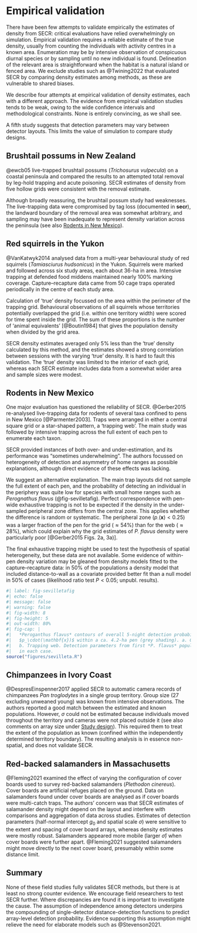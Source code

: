 # Empirical validation {#sec-validation}
\index{Field validation}

There have been few attempts to validate empirically the estimates of density from SECR: critical evaluations have relied overwhelmingly on simulation. Empirical validation requires a reliable estimate of the true density, usually from counting the individuals with activity centres in a known area. Enumeration may be by intensive observation of conspicuous diurnal species or by sampling until no new individual is found. Delineation of the relevant area is straightforward when the habitat is a natural island or fenced area. We exclude studies such as @Twining2022 that evaluated SECR by comparing density estimates among methods, as these are vulnerable to shared biases.

We describe four attempts at empirical validation of density estimates, each with a different approach. The evidence from empirical validation studies tends to be weak, owing to the wide confidence intervals and methodological constraints. None is entirely convincing, as we shall see. 

A fifth study suggests that detection parameters may vary between detector layouts. This limits the value of simulation to compare study designs.

## Brushtail possums in New Zealand {#sec-brushtailpossum}
\index{Brushtail possum}

@ewcb05 live-trapped brushtail possums (*Trichosurus vulpecula*) on a coastal peninsula and compared the results to an attempted total removal by leg-hold trapping and acute poisoning. SECR estimates of density from five hollow grids were consistent with the removal estimate. 

Although broadly reassuring, the brushtail possum study had weaknesses. The live-trapping data were compromised by tag loss (documented in **secr**), the landward boundary of the removal area was somewhat arbitrary, and sampling may have been inadequate to represent density variation across the peninsula (see also [Rodents in New Mexico](#sec-newmexico)).

## Red squirrels in the Yukon {#sec-redsquirrel}
\index{Red squirrel}

@VanKatwyk2014 analysed data from a multi-year behavioural study of red squirrels (*Tamiasciurus hudsonicus*) in the Yukon. Squirrels were marked and followed across six study areas, each about 36-ha in area. Intensive trapping at defended food middens maintained nearly 100\% marking coverage. Capture--recapture data came from 50 cage traps operated periodically in the centre of each study area.

Calculation of 'true' density focussed on the area within the perimeter of the trapping grid. Behavioural observations of all squirrels whose territories potentially overlapped the grid (i.e. within one territory width) were scored for time spent inside the grid. The sum of these proportions is the number of 'animal equivalents' [@Boutin1984] that gives the population density when divided by the grid area.

SECR density estimates averaged only 5\% less than the 'true' density calculated by this method, and the estimates showed a strong correlation between sessions with the varying 'true' density. It is hard to fault this validation. The 'true' density was limited to the interior of each grid, whereas each SECR estimate includes data from a somewhat wider area and sample sizes were modest. 

## Rodents in New Mexico {#sec-newmexico}
\index{New Mexico rodents}

One major evaluation has questioned the reliability of SECR. @Gerber2015 re-analysed live-trapping data for rodents of several taxa confined to pens in New Mexico [@Parmenter2003]. Traps were arranged in either a central square grid or a star-shaped pattern, a 'trapping web'. The main study was followed by intensive trapping across the full extent of each pen to enumerate each taxon. 

SECR provided instances of both over- and under-estimation, and its performance was "sometimes underwhelming". The authors focussed on heterogeneity of detection and asymmetry of home ranges as possible explanations, although direct evidence of these effects was lacking. 

We suggest an alternative explanation. The main trap layouts did not sample the full extent of each pen, and the probability of detecting an individual in the periphery was quite low for species with small home ranges such as *Perognathus flavus* (@fig-sevilletafig). Perfect correspondence with pen-wide exhaustive trapping is not to be expected if the density in the under-sampled peripheral zone differs from the central zone. This applies whether the difference is random or systematic. The peripheral zone ($p_\cdot(\mathbf x) < 0.25$) was a larger fraction of the pen for the grid ($\approx 54\%$) than for the web ($\approx 28\%$), which could explain why the grid estimates of *P. flavus* density were particularly poor [@Gerber2015 Figs. 2a, 3a)]. 

The final exhaustive trapping might be used to test the hypothesis of spatial heterogeneity, but these data are not available. Some evidence of within-pen density variation may be gleaned from density models fitted to the capture--recapture data: in 50\% of the populations a density model that included distance-to-wall as a covariate provided better fit than a null model in 50\% of cases (likelihood ratio test $P < 0.05$; unpubl. results).

```r
#| label: fig-sevilletafig
#| echo: false
#| message: false
#| warning: false
#| fig-width: 8
#| fig-height: 5
#| out-width: 80%
#| fig-cap: |
#|   *Peroganthus flavus* contours of overall 5-night detection probability 
#|   $p_\cdot(\mathbf{x})$ within a ca. 4.2-ha pen (grey shading). a. Grid, 
#|   b. Trapping web. Detection parameters from first *P. flavus* population 
#|   in each case.
source("figures/sevilleta.R")
```

## Chimpanzees in Ivory Coast {#sec-chimpanzees}

@DespresEinspenner2017 applied SECR to automatic camera records of chimpanzees *Pan troglodytes* in a single group territory. Group size (27 excluding unweaned young) was known from intensive observations. The authors reported a good match between the estimated and known populations. However, $\sigma$ could not be estimated because individuals moved throughout the territory and cameras were not placed outside it (see also comments on array size under [Study design](08-studydesign.qmd#sec-arraysize)). This required them to treat the extent of the population as known (confined within the independently determined territory boundary). The resulting analysis is in essence non-spatial, and does not validate SECR.

## Red-backed salamanders in Massachusetts {#sec-salamanders}

@Fleming2021 examined the effect of varying the configuration of cover boards used to survey red-backed salamanders (*Plethodon cinereus*). Cover boards are artificial refuges placed on the ground. Data on salamanders found under cover boards are analysed as if cover boards were multi-catch traps. The authors' concern was that SECR estimates of salamander density might depend on the layout and interfere with comparisons and aggregation of data across studies. Estimates of detection parameters (half-normal intercept $g_0$ and spatial scale $\sigma$) were sensitive to the extent and spacing of cover board arrays, whereas density estimates were mostly robust. Salamanders appeared more mobile (larger $\hat \sigma$) when cover boards were further apart. @Fleming2021 suggested salamanders might move directly to the next cover board, presumably within some distance limit.  

## Summary

None of these field studies fully validates SECR methods, but there is at least no strong counter evidence. We encourage field researchers to test SECR further. Where discrepancies are found it is important to investigate the cause. The assumption of independence among detectors underpins the compounding of single-detector distance-detection functions to predict array-level detection probability. Evidence supporting this assumption might relieve the need for elaborate models such as @Stevenson2021.
